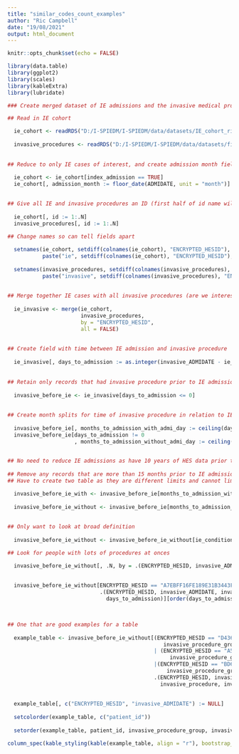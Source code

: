 ```yaml
---
title: "similar_codes_count_examples"
author: "Ric Campbell"
date: "19/08/2021"
output: html_document
---
```


```r
knitr::opts_chunk$set(echo = FALSE)

library(data.table)
library(ggplot2)
library(scales)
library(kableExtra)
library(lubridate)

### Create merged dataset of IE admissions and the invasive medical procedures that happen in the 15 months prior to them

## Read in IE cohort

  ie_cohort <- readRDS("D:/I-SPIEDM/I-SPIEDM/data/datasets/IE_cohort_risk_discharge_causal_180_UoS_2021-06-15.rds")
  
  invasive_procedures <- readRDS("D:/I-SPIEDM/I-SPIEDM/data/datasets/first_invasive_procedure_per_code_per_date_patient.rds")
  
  
## Reduce to only IE cases of interest, and create admission month field
  
  ie_cohort <- ie_cohort[index_admission == TRUE]
  ie_cohort[, admission_month := floor_date(ADMIDATE, unit = "month")]
  

## Give all IE and invasive procedures an ID (first half of id name will be added below)
  
  ie_cohort[, id := 1:.N]
  invasive_procedures[, id := 1:.N]

## Change names so can tell fields apart
  
  setnames(ie_cohort, setdiff(colnames(ie_cohort), "ENCRYPTED_HESID"),
           paste("ie", setdiff(colnames(ie_cohort), "ENCRYPTED_HESID"), sep = "_"))
  
  setnames(invasive_procedures, setdiff(colnames(invasive_procedures), "ENCRYPTED_HESID"),
           paste("invasive", setdiff(colnames(invasive_procedures), "ENCRYPTED_HESID"), sep = "_"))
  
  
## Merge together IE cases with all invasive procedures (are we interested in IE admissions with no invasive procedures)
  
  ie_invasive <- merge(ie_cohort,
                       invasive_procedures,
                       by = "ENCRYPTED_HESID",
                       all = FALSE)
  
  
## Create field with time between IE admission and invasive procedure  
  
  ie_invasive[, days_to_admission := as.integer(invasive_ADMIDATE - ie_ADMIDATE)]
  
  
## Retain only records that had invasive procedure prior to IE admission (do we want ones that are same day?)
  
  invasive_before_ie <- ie_invasive[days_to_admission <= 0]
  
  
## Create month splits for time of invasive procedure in relation to IE admission, one for with and one for without day of admissions
  
  invasive_before_ie[, months_to_admission_with_admi_day := ceiling(days_to_admission / 30) - 1L]
  invasive_before_ie[days_to_admission != 0
                     , months_to_admission_without_admi_day := ceiling((days_to_admission + 1L) / 30) - 1L]
  

## No need to reduce IE admissions as have 10 years of HES data prior to first IE admission in 2010
  
## Remove any records that are more than 15 months prior to IE admission
## Have to create two table as they are different limits and cannot limit in table creation below as need them as characters

  invasive_before_ie_with <- invasive_before_ie[months_to_admission_with_admi_day >= -15L]
  
  invasive_before_ie_without <- invasive_before_ie[months_to_admission_without_admi_day >= -15L]
  
  
## Only want to look at broad definition
  
  invasive_before_ie_without <- invasive_before_ie_without[ie_condition == "Infective Endocarditis broad"]

```


```r



## Look for people with lots of procedures at onces

  invasive_before_ie_without[, .N, by = .(ENCRYPTED_HESID, invasive_ADMIDATE)][order(-N)]
  
  
  invasive_before_ie_without[ENCRYPTED_HESID == "A7EBFF16FE189E31B3443FCD6DF4FEC5" & invasive_ADMIDATE == "2010-10-20",
                             .(ENCRYPTED_HESID, invasive_ADMIDATE, invasive_diag_code, invasive_full_title, invasive_procedure, invasive_procedure_group,
                               days_to_admission)][order(days_to_admission, invasive_procedure_group, invasive_procedure, invasive_diag_code)]


    
## One that are good examples for a table
  
  example_table <- invasive_before_ie_without[(ENCRYPTED_HESID == "D4360405081782328CFB0414CE1128A4" & invasive_ADMIDATE == "2012-08-07" &
                                                 invasive_procedure_group == "cardiac")
                                              | (ENCRYPTED_HESID == "A548F3E0895EA0B0437D068FC594A6B3" & invasive_ADMIDATE == "2011-08-10" &
                                                   invasive_procedure_group == "skin")
                                              |(ENCRYPTED_HESID == "BD6F7B1E3E8511FC49C19AA47280F483" & invasive_ADMIDATE == "2010-08-31" &
                                                  invasive_procedure_group == "cardiac"),
                                              .(ENCRYPTED_HESID, invasive_ADMIDATE, invasive_diag_code, invasive_full_title,
                                                invasive_procedure, invasive_procedure_group)][order(invasive_procedure_group, invasive_procedure,
                                                                                                     invasive_diag_code)][, patient_id := .GRP, by = ENCRYPTED_HESID]
  
  example_table[, c("ENCRYPTED_HESID", "invasive_ADMIDATE") := NULL]
  
  setcolorder(example_table, c("patient_id"))
  
  setorder(example_table, patient_id, invasive_procedure_group, invasive_procedure, invasive_diag_code)


```


```r

column_spec(kable_styling(kable(example_table, align = "r"), bootstrap_options = c("hover", "condensed"), fixed_thead = TRUE), 1, bold = TRUE)

```






